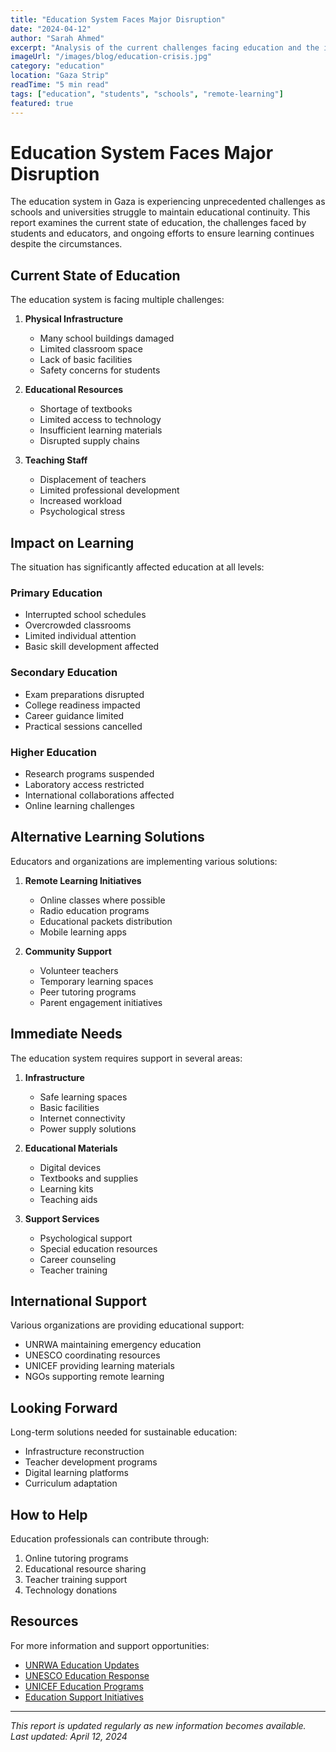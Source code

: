 ```yaml
---
title: "Education System Faces Major Disruption"
date: "2024-04-12"
author: "Sarah Ahmed"
excerpt: "Analysis of the current challenges facing education and the impact on students' learning."
imageUrl: "/images/blog/education-crisis.jpg"
category: "education"
location: "Gaza Strip"
readTime: "5 min read"
tags: ["education", "students", "schools", "remote-learning"]
featured: true
---
```


# Education System Faces Major Disruption

The education system in Gaza is experiencing unprecedented challenges as schools and universities struggle to maintain educational continuity. This report examines the current state of education, the challenges faced by students and educators, and ongoing efforts to ensure learning continues despite the circumstances.

## Current State of Education

The education system is facing multiple challenges:

1. **Physical Infrastructure**
   - Many school buildings damaged
   - Limited classroom space
   - Lack of basic facilities
   - Safety concerns for students

2. **Educational Resources**
   - Shortage of textbooks
   - Limited access to technology
   - Insufficient learning materials
   - Disrupted supply chains

3. **Teaching Staff**
   - Displacement of teachers
   - Limited professional development
   - Increased workload
   - Psychological stress

## Impact on Learning

The situation has significantly affected education at all levels:

### Primary Education
- Interrupted school schedules
- Overcrowded classrooms
- Limited individual attention
- Basic skill development affected

### Secondary Education
- Exam preparations disrupted
- College readiness impacted
- Career guidance limited
- Practical sessions cancelled

### Higher Education
- Research programs suspended
- Laboratory access restricted
- International collaborations affected
- Online learning challenges

## Alternative Learning Solutions

Educators and organizations are implementing various solutions:

1. **Remote Learning Initiatives**
   - Online classes where possible
   - Radio education programs
   - Educational packets distribution
   - Mobile learning apps

2. **Community Support**
   - Volunteer teachers
   - Temporary learning spaces
   - Peer tutoring programs
   - Parent engagement initiatives

## Immediate Needs

The education system requires support in several areas:

1. **Infrastructure**
   - Safe learning spaces
   - Basic facilities
   - Internet connectivity
   - Power supply solutions

2. **Educational Materials**
   - Digital devices
   - Textbooks and supplies
   - Learning kits
   - Teaching aids

3. **Support Services**
   - Psychological support
   - Special education resources
   - Career counseling
   - Teacher training

## International Support

Various organizations are providing educational support:

- UNRWA maintaining emergency education
- UNESCO coordinating resources
- UNICEF providing learning materials
- NGOs supporting remote learning

## Looking Forward

Long-term solutions needed for sustainable education:

- Infrastructure reconstruction
- Teacher development programs
- Digital learning platforms
- Curriculum adaptation

## How to Help

Education professionals can contribute through:

1. Online tutoring programs
2. Educational resource sharing
3. Teacher training support
4. Technology donations

## Resources

For more information and support opportunities:

- [UNRWA Education Updates](https://www.unrwa.org)
- [UNESCO Education Response](https://www.unesco.org)
- [UNICEF Education Programs](https://www.unicef.org)
- [Education Support Initiatives](https://www.savethechildren.org)

---

*This report is updated regularly as new information becomes available. Last updated: April 12, 2024* 